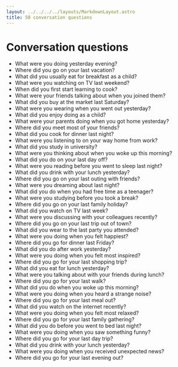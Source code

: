 ```yaml
---
layout: ../../../../layouts/MarkdownLayout.astro
title: 50 conversation questions
---
```



<Breadcrumbs>
  <BreadcrumbsItem href="/pre-intermediate" label="Pre-int" />
  <BreadcrumbsItem href="/pre-intermediate/week4" label="Week 4" />
  <BreadcrumbsItem currentPage={true} label="Speaking" />
</Breadcrumbs>

# Conversation questions

- What were you doing yesterday evening?
- Where did you go on your last vacation?
- What did you usually eat for breakfast as a child?
- What were you watching on TV last weekend?
- When did you first start learning to cook?
- What were your friends talking about when you joined them?
- What did you buy at the market last Saturday?
- What were you wearing when you went out yesterday?
- What did you enjoy doing as a child?
- What were your parents doing when you got home yesterday?
- Where did you meet most of your friends?
- What did you cook for dinner last night?
- What were you listening to on your way home from work?
- What did you study in university?
- What were you thinking about when you woke up this morning?
- What did you do on your last day off?
- What were you reading before you went to sleep last night?
- What did you drink with your lunch yesterday?
- Where did you go on your last outing with friends?
- What were you dreaming about last night?
- What did you do when you had free time as a teenager?
- What were you studying before you took a break?
- Where did you go on your last family holiday?
- What did you watch on TV last week?
- What were you discussing with your colleagues recently?
- Where did you go on your last trip out of town?
- What did you wear to the last party you attended?
- What were you doing when you felt happiest?
- Where did you go for dinner last Friday?
- What did you do after work yesterday?
- What were you doing when you felt most inspired?
- Where did you go for your last shopping trip?
- What did you eat for lunch yesterday?
- What were you talking about with your friends during lunch?
- Where did you go for your last walk?
- What did you do when you woke up this morning?
- What were you doing when you heard a strange noise?
- Where did you go for your last meal out?
- What did you watch on the internet recently?
- What were you doing when you felt most relaxed?
- Where did you go for your last family gathering?
- What did you do before you went to bed last night?
- What were you doing when you saw something funny?
- Where did you go for your last day trip?
- What did you drink with your lunch yesterday?
- What were you doing when you received unexpected news?
- Where did you go for your last evening out?
